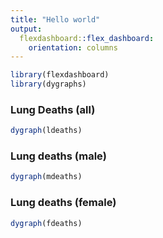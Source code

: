 ```yaml
---
title: "Hello world"
output: 
  flexdashboard::flex_dashboard:
    orientation: columns
---
```


```r
library(flexdashboard)
library(dygraphs)
```


### Lung Deaths (all)

```r
dygraph(ldeaths)
```

### Lung deaths (male)

```r
dygraph(mdeaths)
```

### Lung deaths (female)

```r
dygraph(fdeaths)
```

